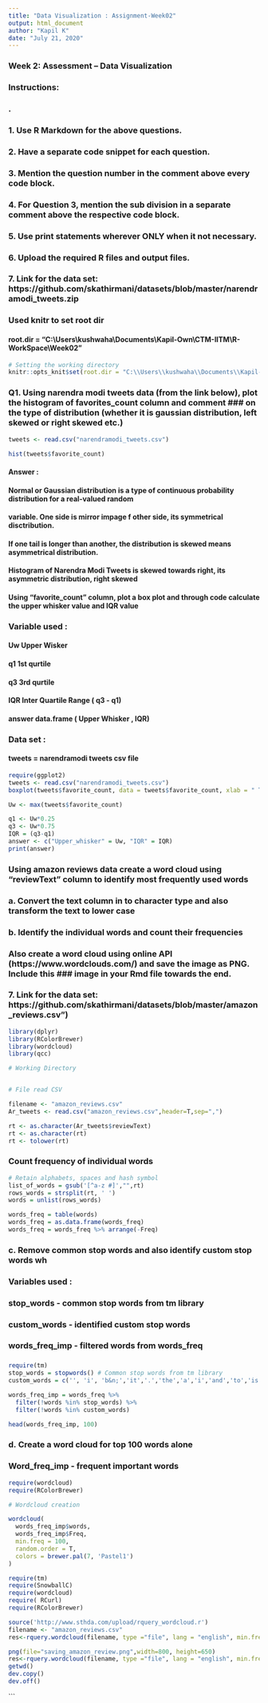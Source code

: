 ---
title: "Data Visualization : Assignment-Week02"
output: html_document
author: "Kapil K"
date: "July 21, 2020"
---

### Week 2: Assessment – Data Visualization


### Instructions:
### .
### 1. Use R Markdown for the above questions.
### 2. Have a separate code snippet for each question.
### 3. Mention the question number in the comment above every code block.
### 4. For Question 3, mention the sub division in a separate comment above the respective code block.
### 5. Use print statements wherever ONLY when it not necessary.
### 6. Upload the required R files and output files.
### 7. Link for the data set: https://github.com/skathirmani/datasets/blob/master/narendramodi_tweets.zip


### Used knitr to set root dir 
#### root.dir = "C:\\Users\\kushwaha\\Documents\\Kapil-Own\\CTM-IITM\\R-WorkSpace\\Week02"

```{r setup, include=FALSE}

# Setting the working directory
knitr::opts_knit$set(root.dir = "C:\\Users\\kushwaha\\Documents\\Kapil-Own\\CTM-IITM\\R-WorkSpace\\Week02")

```
####
####
### Q1. Using narendra modi tweets data (from the link below), plot the histogram of favorites_count column and comment ### on the type of distribution (whether it is gaussian distribution, left skewed or right skewed etc.)

```{r}
tweets <- read.csv("narendramodi_tweets.csv")

hist(tweets$favorite_count)
```

####
####
####
####
#### Answer :
#### Normal or Gaussian distribution is a type of continuous probability distribution for a real-valued random
#### variable. One side is mirror impage f other side, its symmetrical disctribution.
#### 
#### If one tail is longer than another, the distribution is skewed means asymmetrical distribution.
#### Histogram of Narendra Modi Tweets is skewed towards right, its asymmetric distribution, right skewed

#### Using “favorite_count” column, plot a box plot and through code calculate the upper whisker value and IQR value

### Variable used :
#### Uw Upper Wisker
#### q1 1st qurtile
#### q3 3rd qurtile
#### IQR Inter Quartile Range ( q3 - q1)
#### answer data.frame ( Upper Whisker , IQR)

### Data set :
#### tweets = narendramodi tweets csv file


```{r}
require(ggplot2)
tweets <- read.csv("narendramodi_tweets.csv")
boxplot(tweets$favorite_count, data = tweets$favorite_count, xlab = " Tweets ", ylab = "number of tweets",main = "Narendramodi tweets boxplot")

Uw <- max(tweets$favorite_count)

q1 <- Uw*0.25
q3 <- Uw*0.75
IQR = (q3-q1)
answer <- c("Upper_whisker" = Uw, "IQR" = IQR)
print(answer)
```

### Using amazon reviews data create a word cloud using “reviewText” column to identify most frequently used words
### a. Convert the text column in to character type and also transform the text to lower case
### b. Identify the individual words and count their frequencies

### Also create a word cloud using online API (https://www.wordclouds.com/) and save the image as PNG. Include this ### image in your Rmd file towards the end.

### 7. Link for the data set: https://github.com/skathirmani/datasets/blob/master/amazon_reviews.csv")

```{r}
library(dplyr)
library(RColorBrewer)
library(wordcloud)
library(qcc)

# Working Directory


# File read CSV 

filename <- "amazon_reviews.csv"
Ar_tweets <- read.csv("amazon_reviews.csv",header=T,sep=",")

rt <- as.character(Ar_tweets$reviewText)
rt <- as.character(rt)
rt <- tolower(rt)

```
### Count frequency of individual words

```{r}

# Retain alphabets, spaces and hash symbol
list_of_words = gsub('[^a-z #]',"",rt)
rows_words = strsplit(rt, ' ')
words = unlist(rows_words)

words_freq = table(words)
words_freq = as.data.frame(words_freq)
words_freq = words_freq %>% arrange(-Freq)

```

###
###
###
###
###
###
###
###
###
###
### c. Remove common stop words and also identify custom stop words wh

### Variables used :
### stop_words -  common stop words from  tm library 
### custom_words - identified custom stop words
### words_freq_imp - filtered words from words_freq
### 

```{r}
require(tm)
stop_words = stopwords() # Common stop words from tm library
custom_words = c('', 'i', 'b&n;','it','.','the','a','i','and','to','is','of','will','get','read','-','much','it.','now','&','go','can','also','still','lot','got','able','since','never','seems','2','it,','put','without','need','use','give','might','working','day','either','work','actually','went','several','sure','one','turn','take','inch','hard','know','far','say','see','found','want','well','used','nook','nook.','nook,','many','find','another','update','make','3','way','made')

words_freq_imp = words_freq %>% 
  filter(!words %in% stop_words) %>%
  filter(!words %in% custom_words)

head(words_freq_imp, 100)

```


### d. Create a word cloud for top 100 words alone
### Word_freq_imp - frequent important words 
```{r}
require(wordcloud)
require(RColorBrewer)

# Wordcloud creation

wordcloud(
  words_freq_imp$words,
  words_freq_imp$Freq,
  min.freq = 100,
  random.order = T,
  colors = brewer.pal(7, 'Pastel1')
)
```
```{r}
require(tm)
require(SnowballC)
require(wordcloud)
require( RCurl)
require(RColorBrewer)

source('http://www.sthda.com/upload/rquery_wordcloud.r')
filename <- "amazon_reviews.csv"
res<-rquery.wordcloud(filename, type ="file", lang = "english", min.freq = 1,  max.words = 100)

png(file="saving_amazon_review.png",width=800, height=650)
res<-rquery.wordcloud(filename, type ="file", lang = "english", min.freq = 1,  max.words = 100)
getwd()
dev.copy()
dev.off()

```

```
